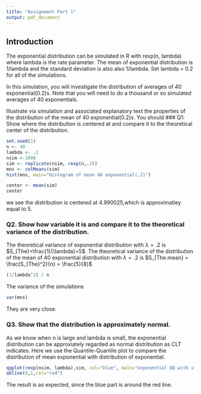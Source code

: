 ```yaml
---
title: "Assignment Part 1"
output: pdf_document
---
```

## Introduction
The exponential distribution can be simulated in R with rexp(n, lambda) where lambda is the rate parameter. The mean of exponential distribution is 1/lambda and the standard deviation is also also 1/lambda. Set lambda = 0.2 for all of the simulations. 

In this simulation, you will investigate the distribution of averages of 40 exponential(0.2)s. Note that you will need to do a thousand or so simulated averages of 40 exponentials.

Illustrate via simulation and associated explanatory text the properties of the distribution of the mean of 40 exponential(0.2)s.  You should
### Q1: Show where the distribution is centered at and compare it to the theoretical center of the distribution.
```r
set.seed(1)
n <- 40
lambda <- .2
nsim <-1000
sim <- replicate(nsim, rexp(n,.2))
mns <- colMeans(sim)
hist(mns, main="Histogram of mean 40 exponential(.2)")
```
```r
center <- mean(sim)
center
```
we see the distribution is centered at  4.990025,which is approximatley equal to 5.

### Q2. Show how variable it is and compare it to the theoretical variance of the distribution.

The theoretical variance of exponential distribution with $\lambda = .2$ is $S_{The}=\frac{1}{\lambda}=5$.
The theoretical variance of the distribution of the mean of 40 exponential distribution with $\lambda = .2$ is $S_{The.mean} = \frac{S_{The}^2}{n} = \frac{5}{8}$
```r
(1/lambda^2) / n
```
The variance of the simulations
```r
var(mns)
```
They are very close.

### Q3. Show that the distribution is approximately normal.

As we know when n is large and lambda is small, the exponential distribution can be approxiately regarded as normal distribution as CLT indicates. 
Here we use the Quantile-Quantile plot to compare the distribution of mean exponential with distribution of exponential.
```r
qqplot(rexp(nsim, lambda),sim, col="blue", main="exponential QQ with simulation", xlab="THE Quantiles", ylab="simulation quantile")
abline(0,1,col="red")
```
The result is as expected, since the blue part is around the red line.

